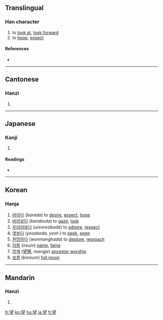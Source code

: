 {{see|朢}}
==Translingual==

===Han character===
{{Han char|rn=74|rad=月|as=07|sn=11|four=0710<sub>4</sub>|canj=卜月竹土 (YBHG), 卜月一土 (YBMG)}}

# to [[look at]], [[look forward]]
# to [[hope]], [[expect]]

====References====
* {{Han ref|kx=0505.290|dkj=14368|dj=0884.230|hdz=32080.020|uh=671B|ud=26395|bh=B1E6|bd=45542}}

----

==Cantonese==

===Hanzi===
{{yue-hanzi|jyut=|y=mong6}}

# {{defn|Cantonese}}

----

==Japanese==

===Kanji===
{{ja-kanji|grade=4|rs=月07}}

# {{defn|Japanese}}

====Readings====
* {{ja-readings|on=[[ぼう]] (bō), [[もう]] (mō)|kun=[[のぞむ]] (nozomu), [[のぞみ]] (nozomi), [[もち]] (mochi)}}

----

==Korean==

===Hanja===
{{ko-hanja|hangeul=망|eumhun=|rv=mang|mr=mang|y=mang}}

# [[바라다]] (''barada'') to [[desire]], [[expect]], [[hope]]
# [[바라보다]] (''baraboda'') to [[gaze]], [[look]]
# [[우러러보다]] (''ureoreoboda'') to [[admire]], [[respect]]
# [[엿보다]] (''yeosboda, yeot-'') to [[peek]], [[peep]]
# [[원망하다]] (''wonmanghada'') to [[deplore]], [[reproach]]
# [[이름]] (''ireum'') [[name]], [[fame]]
# [[망제]] ([[望祭]], ''mangje'') [[ancestor worship]]
# [[보름]] (''boreum'') [[full moon]]

----

==Mandarin==

===Hanzi===
{{cmn-hanzi|pin=[[wàng]] ([[wang4]])|wg=wang<sup>4</sup>}}

# {{defn|Mandarin}}

[[fr:望]]
[[ko:望]]
[[hu:望]]
[[ja:望]]
[[fi:望]]